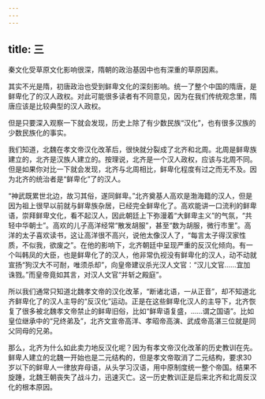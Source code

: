 ```yaml
---
---
---
```

title: 三
---



秦文化受草原文化影响很深，隋朝的政治基因中也有深重的草原因素。

其实不光是隋，初唐政治也受到鲜卑文化的深刻影响。统一了整个中国的隋唐，是鲜卑化了的汉人政权。对此可能很多读者有不同意见，因为在我们传统观念里，隋唐应该是比较典型的汉人政权。

但是只要深入观察一下就会发现，历史上除了有少数民族“汉化”，也有很多汉族的少数民族化的事实。

我们知道，北魏在孝文帝汉化改革后，很快就分裂成了北齐和北周。北周是鲜卑族建立的，北齐是汉族人建立的。按理说，北齐是一个汉人政权，应该与北周不同。但是如果你对比一下就会发现，北齐与北周相比，鲜卑化程度有过之而无不及。因为北齐的统治者是“鲜卑化”了的汉人。

“神武既累世北边，故习其俗，遂同鲜卑。”北齐奠基人高欢是渤海籍的汉人，但是因为祖上很早以前就与鲜卑族杂居，已经完全鲜卑化了。高欢能讲一口流利的鲜卑语，崇拜鲜卑文化，看不起汉人，因此朝廷上下弥漫着“大鲜卑主义”的气氛，“共轻中华朝士”。高欢的儿子高洋经常“散发胡服”，甚至“数为胡服，微行市里”。高洋的太子喜欢读书，这让高洋很不高兴，说他太像汉人了，“每言太子得汉家性质，不似我，欲废之”。在他的影响下，北齐朝廷中呈现严重的反汉化倾向。有一个叫韩凤的大臣，也是鲜卑化了的汉人，他非常仇视没有鲜卑化的汉人，动不动就宣扬“狗汉大不可耐，唯须杀却”，向皇帝建议杀光汉人文官：“汉儿文官……宜加诛戮。”而皇帝竟如其言，对汉人文官“并斩之殿庭”。

所以我们通常只知道北魏孝文帝的汉化改革，“断诸北语，一从正音”，却不知道北齐鲜卑化了的汉人主导的“反汉化”运动。正是在这些鲜卑化汉人的主导下，北齐恢复了很多被北魏孝文帝禁止的鲜卑旧俗，比如“鲜卑语复盛，……谓之国语”。比如皇位继承中的“兄终弟及”，北齐文宣帝高洋、孝昭帝高演、武成帝高湛三位就是同父同母的兄弟。

那么，北齐为什么如此卖力地反汉化呢？因为有孝文帝汉化改革的历史教训在先。鲜卑人建立的北魏一开始也是二元结构的，但是孝文帝取消了二元结构，要求30岁以下的鲜卑人一律放弃母语，从头学习汉语，用中原制度统一整个帝国。结果不旋踵，北魏王朝丧失了战斗力，迅速灭亡。这一历史教训正是后来北齐和北周反汉化的根本原因。